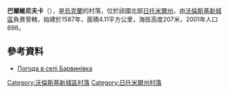 {{coord|50|30|6|N|27|48|42|E|scale:30000|display=title}}

'''巴爾維尼夫卡'''（{{lang-uk|Барвинівка}}），是[[烏克蘭|烏克蘭]]的村落，位於該國北部[[日托米爾州|日托米爾州]]，由[[沃倫斯基新城區|沃倫斯基新城區]]負責管轄，始建於1587年，面積4.11平方公里，海拔高度207米，2001年人口698。

==參考資料==
* [http://weather.in.ua/ua/zhitomirskaja/675 Погода в селі Барвинівка] {{Wayback|url=http://weather.in.ua/ua/zhitomirskaja/675 |date=20160305220640 }}

{{DEFAULTSORT:Барвинівка}}
[[Category:沃倫斯基新城區村落|Category:沃倫斯基新城區村落]]
[[Category:日托米爾州村落|Category:日托米爾州村落]]


{{Zhytomyr-geo-stub}}